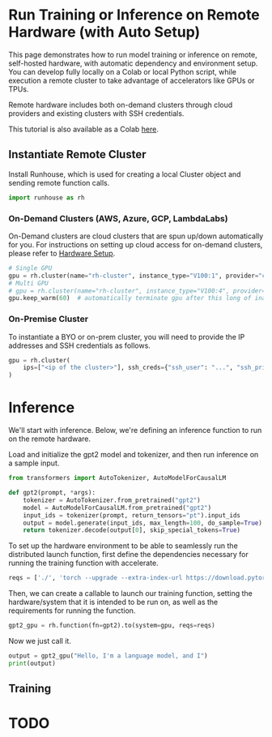 <!--Copyright 2023 The HuggingFace Team. All rights reserved.
Licensed under the Apache License, Version 2.0 (the "License"); you may not use this file except in compliance with
the License. You may obtain a copy of the License at
http://www.apache.org/licenses/LICENSE-2.0
Unless required by applicable law or agreed to in writing, software distributed under the License is distributed on
an "AS IS" BASIS, WITHOUT WARRANTIES OR CONDITIONS OF ANY KIND, either express or implied. See the License for the
specific language governing permissions and limitations under the License.
-->

# Run Training or Inference on Remote Hardware (with Auto Setup)

This page demonstrates how to run model training or inference on remote, self-hosted hardware, with automatic
dependency and environment setup. You can develop fully locally on a Colab or local Python script, while execution
a remote cluster to take advantage of accelerators like GPUs or TPUs.

Remote hardware includes both on-demand clusters through cloud providers and existing clusters with SSH credentials.

This tutorial is also available as a Colab [here]().

## Instantiate Remote Cluster

Install Runhouse, which is used for creating a local Cluster object and sending remote function calls.

```python
import runhouse as rh
```

### On-Demand Clusters (AWS, Azure, GCP, LambdaLabs)

On-Demand clusters are cloud clusters that are spun up/down automatically for you.
For instructions on setting up cloud access for on-demand clusters, please refer to
[Hardware Setup](https://runhouse-docs.readthedocs-hosted.com/en/main/rh_primitives/cluster.html#hardware-setup).

```python
# Single GPU
gpu = rh.cluster(name="rh-cluster", instance_type="V100:1", provider="cheapest").up_if_not()
# Multi GPU
# gpu = rh.cluster(name="rh-cluster", instance_type="V100:4", provider="cheapest").up_if_not()
gpu.keep_warm(60)  # automatically terminate gpu after this long of inactivity (-1 to disable)
```

### On-Premise Cluster

To instantiate a BYO or on-prem cluster, you will need to provide the IP addresses and SSH credentials as follows.

```python
gpu = rh.cluster(
    ips=["<ip of the cluster>"], ssh_creds={"ssh_user": "...", "ssh_private_key": "<path_to_key>"}, name="rh-a10x"
)
```

# Inference

We'll start with inference. Below, we're defining an inference function to run on the remote hardware.

Load and initialize the gpt2 model and tokenizer, and then run inference on a sample input.

```python
from transformers import AutoTokenizer, AutoModelForCausalLM

def gpt2(prompt, *args):
    tokenizer = AutoTokenizer.from_pretrained("gpt2")
    model = AutoModelForCausalLM.from_pretrained("gpt2")
    input_ids = tokenizer(prompt, return_tensors="pt").input_ids
    output = model.generate(input_ids, max_length=100, do_sample=True)
    return tokenizer.decode(output[0], skip_special_tokens=True)
```

To set up the hardware environment to be able to seamlessly run the distributed launch function, first define the dependencies
necessary for running the training function with accelerate.

```python
reqs = ['./', 'torch --upgrade --extra-index-url https://download.pytorch.org/whl/cu117']
```

Then, we can create a callable to launch our training function, setting the hardware/system that it is intended to be run on,
as well as the requirements for running the function.

```python
gpt2_gpu = rh.function(fn=gpt2).to(system=gpu, reqs=reqs)
```

Now we just call it.

```python
output = gpt2_gpu("Hello, I'm a language model, and I")
print(output)
```

## Training

# TODO